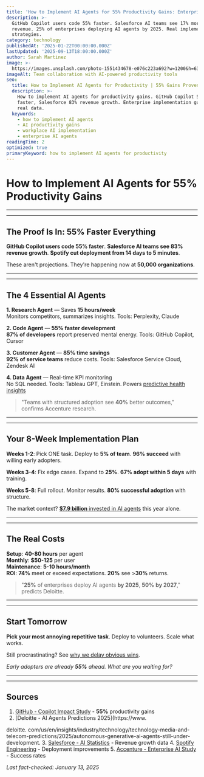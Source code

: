 ```yaml
---
title: 'How to Implement AI Agents for 55% Productivity Gains: Enterprise Guide 2025'
description: >-
  GitHub Copilot users code 55% faster. Salesforce AI teams see 17% more
  revenue. 25% of enterprises deploying AI agents by 2025. Real implementation
  strategies.
category: technology
publishedAt: '2025-01-22T00:00:00.000Z'
lastUpdated: '2025-09-13T18:00:00.000Z'
author: Sarah Martinez
image: >-
  https://images.unsplash.com/photo-1551434678-e076c223a692?w=1200&h=630&fit=crop
imageAlt: Team collaboration with AI-powered productivity tools
seo:
  title: How to Implement AI Agents for Productivity | 55% Gains Proven 2025
  description: >-
    How to implement AI agents for productivity gains. GitHub Copilot 55%
    faster, Salesforce 83% revenue growth. Enterprise implementation guide with
    real data.
  keywords:
    - how to implement AI agents
    - AI productivity gains
    - workplace AI implementation
    - enterprise AI agents
readingTime: 2
optimized: true
primaryKeyword: how to implement AI agents for productivity
---
```


# How to Implement AI Agents for **55%** Productivity Gains


---


---


## The Proof Is In: **55%** Faster Everything

**GitHub Copilot users code **55%** faster**. **Salesforce AI teams see **83%** revenue growth**. **Spotify cut deployment from 14 days to **5 m**inutes**.

These aren't projections. They're happening now at **50,000 organizations**.


---


---


## The 4 Essential AI Agents

**1. Research Agent** — Saves **15 hours/week**  
Monitors competitors, summarizes insights. Tools: Perplexity, Claude

**2. Code Agent** — ****55%** faster development**  
****87%** of developers** report preserved mental energy. Tools: GitHub Copilot, Cursor

**3. Customer Agent** — ****85%** time savings**  
****92%** of service teams** reduce costs. Tools: Salesforce Service Cloud, Zendesk AI

**4. Data Agent** — Real-time KPI monitoring  
No SQL needed. Tools: Tableau GPT, Einstein. Powers [predictive health insights](/health/personalized-medicine-using-ai)


> 

> "Teams with structured adoption see **40%** better outcomes,"
 confirms Accenture research.


---


---


## Your 8-Week Implementation Plan

**Weeks 1-2**: Pick ONE task. Deploy to ****5%** of team**. ****96%** succeed** with willing early adopters.

**Weeks 3-4**: Fix edge cases. Expand to ****25%****. ****67%** adopt within 5 days** with training.

**Weeks 5-8**: Full rollout. Monitor results. ****80%** successful adoption** with structure.

The market context? [**$7.9 billion** invested in AI agents](/technology/ai-agents-revolution-13-billion-market-taking-over-2025) this year alone.


---


---


## The Real Costs

**Setup**: **40-80 hours** per agent  
**Monthly**: **$50-125** per user  
**Maintenance**: **5-10 hours/month**  
**ROI**: ****74%**** meet or exceed expectations. ****20%**** see >**30%** returns.


> 

> "**25%** of enterprises deploy AI agents **by 2025**, **50%** **by 2027**,"
 predicts Deloitte.


---


---


## Start Tomorrow

**Pick your most annoying repetitive task**. Deploy to volunteers. Scale what works.

Still procrastinating? See [why we delay obvious wins](/psychology/the-psychology-behind-why-we-procrastinate-even-when-we-know).

*Early adopters are already **55%** ahead. What are you waiting for?*


---


---


## Sources

1. [GitHub - Copilot Impact Study](https://github.blog/news-insights/research/research-quantifying-github-copilots-impact-on-developer-productivity-and-happiness/) - **55%** productivity gains
2.  [Deloitte - AI Agents Predictions 2025](https://www.

deloitte. com/us/en/insights/industry/technology/technology-media-and-telecom-predictions/2025/autonomous-generative-ai-agents-still-under-development.
3. [Salesforce - AI Statistics](https://www.salesforce.com/news/stories/ai-agents-statistics/) - Revenue growth data
4. [Spotify Engineering](https://engineering.atspotify.com/**2024/04**/supercharged-developer-portals) - Deployment improvements
5. [Accenture - Enterprise AI Study](https://github.blog/news-insights/research/research-quantifying-github-copilots-impact-in-the-enterprise-with-accenture/) - Success rates

*Last fact-checked: January 13, 2025*
